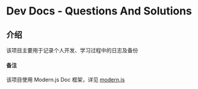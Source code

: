 # Dev Docs - Questions And Solutions

## 介绍

该项目主要用于记录个人开发、学习过程中的日志及备份

#### 备注

该项目使用 Modern.js Doc 框架，详见 [modern.js](https://github.com/web-infra-dev/modern.js)